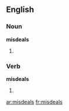 ==English==
===Noun===
'''misdeals'''

#{{plural of|[[misdeal]]}}

===Verb===
'''misdeals'''

#{{third-person singular of|[[misdeal]]}}

[[ar:misdeals]]
[[fr:misdeals]]